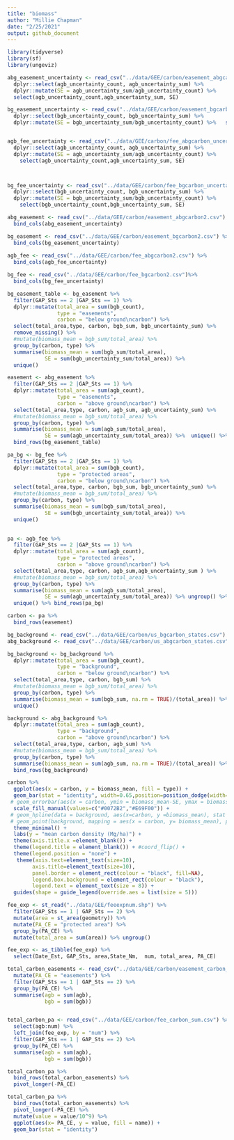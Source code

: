```yaml
---
title: "biomass"
author: "Millie Chapman"
date: "2/25/2021"
output: github_document
---
```


```r
library(tidyverse)
library(sf)
library(ungeviz)
```

```r
abg_easement_uncertainty <- read_csv("../data/GEE/carbon/easement_abgcarbon_uncertainty.csv") %>%
  dplyr::select(agb_uncertainty_count, agb_uncertainty_sum) %>%
  dplyr::mutate(SE = agb_uncertainty_sum/agb_uncertainty_count) %>%
  select(agb_uncertainty_count,agb_uncertainty_sum, SE)

bg_easement_uncertainty <- read_csv("../data/GEE/carbon/easement_bgcarbon_uncertainty.csv")%>%
  dplyr::select(bgb_uncertainty_count, bgb_uncertainty_sum) %>%
  dplyr::mutate(SE = bgb_uncertainty_sum/bgb_uncertainty_count) %>%   select(bgb_uncertainty_count,bgb_uncertainty_sum, SE)


agb_fee_uncertainty <- read_csv("../data/GEE/carbon/fee_abgcarbon_uncertainty.csv")%>%
  dplyr::select(agb_uncertainty_count, agb_uncertainty_sum) %>%
  dplyr::mutate(SE = agb_uncertainty_sum/agb_uncertainty_count) %>%
    select(agb_uncertainty_count,agb_uncertainty_sum, SE)



bg_fee_uncertainty <- read_csv("../data/GEE/carbon/fee_bgcarbon_uncertainty.csv")%>%
  dplyr::select(bgb_uncertainty_count, bgb_uncertainty_sum) %>%
  dplyr::mutate(SE = bgb_uncertainty_sum/bgb_uncertainty_count) %>%
    select(bgb_uncertainty_count,bgb_uncertainty_sum, SE)
```

```r
abg_easement <- read_csv("../data/GEE/carbon/easement_abgcarbon2.csv") %>%
  bind_cols(abg_easement_uncertainty)

bg_easement <- read_csv("../data/GEE/carbon/easement_bgcarbon2.csv") %>%
  bind_cols(bg_easement_uncertainty)
  
agb_fee <- read_csv("../data/GEE/carbon/fee_abgcarbon2.csv") %>%
  bind_cols(agb_fee_uncertainty)

bg_fee <- read_csv("../data/GEE/carbon/fee_bgcarbon2.csv")%>%
  bind_cols(bg_fee_uncertainty)
```


```r
bg_easement_table <- bg_easement %>%
  filter(GAP_Sts == 2 |GAP_Sts == 1) %>%
  dplyr::mutate(total_area = sum(bgb_count),
                type = "easements",
                carbon = "below ground\ncarbon") %>%
  select(total_area,type, carbon, bgb_sum, bgb_uncertainty_sum) %>%
  remove_missing() %>%
  #mutate(biomass_mean = bgb_sum/total_area) %>%
  group_by(carbon, type) %>%
  summarise(biomass_mean = sum(bgb_sum/total_area),
            SE = sum(bgb_uncertainty_sum/total_area)) %>% 
  unique()

easement <- abg_easement %>%
  filter(GAP_Sts == 2 |GAP_Sts == 1) %>%
  dplyr::mutate(total_area = sum(agb_count),
                type = "easements",
                carbon = "above ground\ncarbon") %>%
  select(total_area,type, carbon, agb_sum, agb_uncertainty_sum) %>%
  #mutate(biomass_mean = bgb_sum/total_area) %>%
  group_by(carbon, type) %>%
  summarise(biomass_mean = sum(agb_sum/total_area),
            SE = sum(agb_uncertainty_sum/total_area)) %>%  unique() %>%
  bind_rows(bg_easement_table) 
```

```r
pa_bg <- bg_fee %>%
  filter(GAP_Sts == 2 |GAP_Sts == 1) %>%
  dplyr::mutate(total_area = sum(bgb_count),
                type = "protected areas",
                carbon = "below ground\ncarbon") %>%
  select(total_area,type, carbon, bgb_sum, bgb_uncertainty_sum) %>%
  #mutate(biomass_mean = bgb_sum/total_area) %>%
  group_by(carbon, type) %>%
  summarise(biomass_mean = sum(bgb_sum/total_area),
            SE = sum(bgb_uncertainty_sum/total_area)) %>% 
  unique()
  

pa <- agb_fee %>%
  filter(GAP_Sts == 2 |GAP_Sts == 1) %>%
  dplyr::mutate(total_area = sum(agb_count),
                type = "protected areas",
                carbon = "above ground\ncarbon") %>%
  select(total_area,type, carbon, agb_sum,agb_uncertainty_sum ) %>%
  #mutate(biomass_mean = bgb_sum/total_area) %>%
  group_by(carbon, type) %>%
  summarise(biomass_mean = sum(agb_sum/total_area),
            SE = sum(agb_uncertainty_sum/total_area)) %>% ungroup() %>%
  unique() %>% bind_rows(pa_bg)
```

```r
carbon <- pa %>%
  bind_rows(easement)
```

```r
bg_background <- read_csv("../data/GEE/carbon/us_bgcarbon_states.csv")
abg_background <- read_csv("../data/GEE/carbon/us_abgcarbon_states.csv")
```

```r
bg_background <- bg_background %>%
  dplyr::mutate(total_area = sum(bgb_count),
                type = "background",
                carbon = "below ground\ncarbon") %>%
  select(total_area,type, carbon, bgb_sum) %>%
  #mutate(biomass_mean = bgb_sum/total_area) %>%
  group_by(carbon, type) %>%
  summarise(biomass_mean = sum(bgb_sum, na.rm = TRUE)/(total_area)) %>% 
  unique()

background <- abg_background %>%
  dplyr::mutate(total_area = sum(agb_count),
                type = "background",
                carbon = "above ground\ncarbon") %>%
  select(total_area,type, carbon, agb_sum) %>%
  #mutate(biomass_mean = bgb_sum/total_area) %>%
  group_by(carbon, type) %>%
  summarise(biomass_mean = sum(agb_sum, na.rm = TRUE)/(total_area)) %>%  unique() %>%
  bind_rows(bg_background) 
```

```r
carbon %>%
  ggplot(aes(x = carbon, y = biomass_mean, fill = type)) +
  geom_bar(stat = "identity", width=0.65,position=position_dodge(width=0.8)) +
 # geom_errorbar(aes(x = carbon, ymin = biomass_mean-SE, ymax = biomass_mean+SE, group = type), position = position_dodge(width=0.8), width = 0.25) +
  scale_fill_manual(values=c("#0072B2","#E69F00")) +
 # geom_hpline(data = background, aes(x=carbon, y =biomass_mean), stat = "identity", height = 0.4, lwd = .75) +
 # geom_point(background, mapping = aes(x = carbon, y= biomass_mean), pch = 19)+
  theme_minimal() +
  labs(y = "mean carbon density (Mg/ha)") +
  theme(axis.title.x =element_blank()) +
  theme(legend.title = element_blank()) + #coord_flip() +
  theme(legend.position = "none") +
   theme(axis.text=element_text(size=10),
        axis.title=element_text(size=10),
        panel.border = element_rect(colour = "black", fill=NA),
        legend.box.background = element_rect(colour = "black"),
        legend.text = element_text(size = 8)) +
  guides(shape = guide_legend(override.aes = list(size = 5))) 
```

```r
fee_exp <- st_read("../data/GEE/feeexpnum.shp") %>%
  filter(GAP_Sts == 1 | GAP_Sts == 2) %>%
  mutate(area = st_area(geometry)) %>%
  mutate(PA_CE = "protected area") %>%
  group_by(PA_CE) %>%
  mutate(total_area = sum(area)) %>% ungroup()

fee_exp <- as_tibble(fee_exp) %>%
  select(Date_Est, GAP_Sts, area,State_Nm,  num, total_area, PA_CE) 
```


```r
total_carbon_easements <- read_csv("../data/GEE/carbon/easement_carbon_sum.csv") %>%
  mutate(PA_CE = "easements") %>%
  filter(GAP_Sts == 1 | GAP_Sts == 2) %>%
  group_by(PA_CE) %>%
  summarise(agb = sum(agb),
            bgb = sum(bgb))


total_carbon_pa <- read_csv("../data/GEE/carbon/fee_carbon_sum.csv") %>%
  select(agb:num) %>%
  left_join(fee_exp, by = "num") %>%
  filter(GAP_Sts == 1 | GAP_Sts == 2) %>%
  group_by(PA_CE) %>%
  summarise(agb = sum(agb),
            bgb = sum(bgb))
```

```r
total_carbon_pa %>%
  bind_rows(total_carbon_easements) %>%
  pivot_longer(-PA_CE)
```

```r
total_carbon_pa %>%
  bind_rows(total_carbon_easements) %>%
  pivot_longer(-PA_CE) %>%
  mutate(value = value/10^9) %>%
  ggplot(aes(x= PA_CE, y = value, fill = name)) + 
  geom_bar(stat = "identity") 
```

